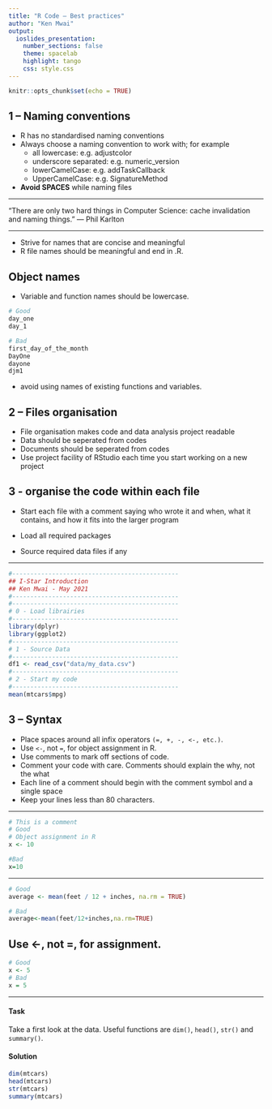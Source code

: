 ```yaml
---
title: "R Code – Best practices"
author: "Ken Mwai"
output: 
  ioslides_presentation:
    number_sections: false
    theme: spacelab
    highlight: tango
    css: style.css
---
```


```r
knitr::opts_chunk$set(echo = TRUE)
```

## 1 – Naming conventions

- R has no standardised naming conventions
- Always choose a naming convention to work with; for example
  - all lowercase: e.g. adjustcolor
  - underscore separated: e.g. numeric_version
  - lowerCamelCase: e.g. addTaskCallback
  - UpperCamelCase: e.g. SignatureMethod
- **Avoid SPACES** while naming files 

***

“There are only two hard things in Computer Science: cache invalidation and naming things.” — Phil Karlton
  
***

- Strive for names that are concise and meaningful
- R file names should be meaningful and end in .R.

## Object names

- Variable and function names should be lowercase. 

```r
# Good
day_one
day_1

# Bad
first_day_of_the_month
DayOne
dayone
djm1
```

- avoid using names of existing functions and variables.

## 2 – Files organisation

- File organisation makes code and data analysis project readable
- Data should be seperated from codes
- Documents should be seperated from codes
- Use project facility of RStudio each time you start working on a new project

## 3 -  organise the code within each file

- Start each file with a comment saying who wrote it and when, what it contains, and how it fits into the larger program

- Load all required packages

- Source required data files if any

****

```r
#----------------------------------------------
## I-Star Introduction
## Ken Mwai - May 2021
#----------------------------------------------
#----------------------------------------------
# 0 - Load librairies
#----------------------------------------------
library(dplyr)
library(ggplot2)
#----------------------------------------------
# 1 - Source Data
#----------------------------------------------
df1 <- read_csv("data/my_data.csv")
#----------------------------------------------
# 2 - Start my code
#----------------------------------------------
mean(mtcars$mpg)
```


## 3 – Syntax

- Place spaces around all infix operators `(=, +, -, <-, etc.)`.
- Use `<-`, not `=`, for object assignment in R.
- Use comments to mark off sections of code.
- Comment your code with care. Comments should explain the why, not the what
- Each line of a comment should begin with the comment symbol and a single space
- Keep your lines less than 80 characters.


*** 

```r
# This is a comment
# Good
# Object assignment in R
x <- 10 

#Bad
x=10 
```

***

```r
# Good
average <- mean(feet / 12 + inches, na.rm = TRUE)

# Bad
average<-mean(feet/12+inches,na.rm=TRUE)
```


## Use <-, not =, for assignment. 

```r
# Good
x <- 5
# Bad
x = 5
```


***

#### Task
::: {.task}
Take a first look at the data. Useful functions are
`dim()`, `head()`, `str()` and `summary()`.
:::

#### Solution
```r
dim(mtcars)
head(mtcars)
str(mtcars)
summary(mtcars)
```

